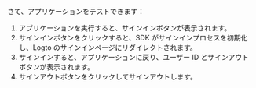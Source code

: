 さて、アプリケーションをテストできます：

1. アプリケーションを実行すると、サインインボタンが表示されます。
2. サインインボタンをクリックすると、SDK がサインインプロセスを初期化し、Logto のサインインページにリダイレクトされます。
3. サインインすると、アプリケーションに戻り、ユーザー ID とサインアウトボタンが表示されます。
4. サインアウトボタンをクリックしてサインアウトします。
